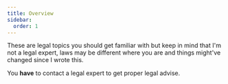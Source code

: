```yaml
---
title: Overview
sidebar:
  order: 1
---
```



<SimonSays title="I am not a legal expert and this is not legal advise">
These are legal topics you should get familiar with but keep in mind that I'm not a legal expert, laws may be different where you are and things might've changed since I wrote this.

You **have** to contact a legal expert to get proper legal advise.
</SimonSays>


<OverviewCards folder="concepts/legal" />

